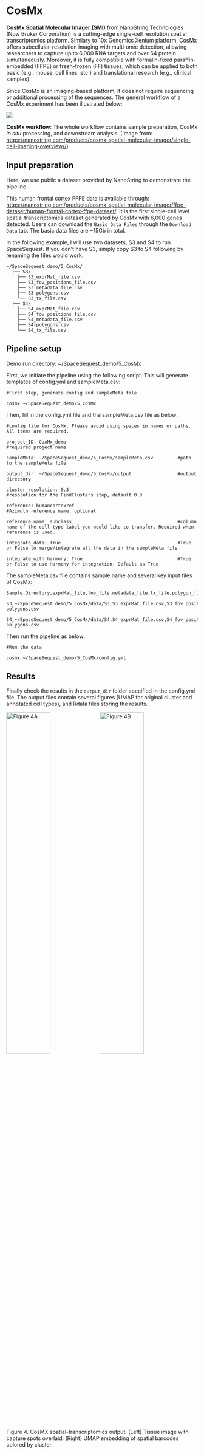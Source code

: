# CosMx

[**CosMx Spatial Molecular Imager (SMI)**](https://nanostring.com/products/cosmx-spatial-molecular-imager/single-cell-imaging-overview/){target="_blank"} from NanoString Technologies (Now Bruker Corporation) is a cutting-edge single-cell resolution spatial transcriptomics platform. Similary to 10x Genomics Xenium platform, CosMx offers subcellular-resolution imaging with multi‑omic detection, allowing researchers to capture up to 6,000 RNA targets and over 64 protein simultaneously. Moreover, it is fully compatible with formalin-fixed paraffin-embedded (FFPE) or fresh-frozen (FF) tissues, which can be applied to both basic (e.g., mouse, cell lines, etc.) and translational research (e.g., clinical samples).

Since CosMx is an imaging-based platform, it does not require sequencing or additional processing of the sequences. The general workflow of a CosMx experiment has been illustrated below:

[![](https://nanostring.com/wp-content/uploads/IM_MK3844_CosMx-Workflow-Request_r4-01_updated-1024x313.png)](https://nanostring.com/wp-content/uploads/IM_MK3844_CosMx-Workflow-Request_r4-01_updated-1024x313.png){target="_blank"}

**CosMx workflow**: The whole workflow contains sample preparation, CosMx _in situ_ processing, and downstream analysis. (Image from: [https://nanostring.com/products/cosmx-spatial-molecular-imager/single-cell-imaging-overview//](https://nanostring.com/products/cosmx-spatial-molecular-imager/single-cell-imaging-overview/){target="_blank"})

## Input preparation

Here, we use public a dataset provided by NanoString to demonstrate the pipeline.

This human frontal cortex FFPE data is available through: [https://nanostring.com/products/cosmx-spatial-molecular-imager/ffpe-dataset/human-frontal-cortex-ffpe-dataset/](https://nanostring.com/products/cosmx-spatial-molecular-imager/ffpe-dataset/human-frontal-cortex-ffpe-dataset/){target="_blank"}. It is the first single-cell level spatial transcriptomics dataset generated by CosMx with 6,000 genes detected. Users can download the `Basic Data Files` through the `Download Data` tab. The basic data files are ~15Gb in total.

In the following example, I will use two datasets, S3 and S4 to run SpaceSequest. If you don't have S3, simply copy S3 to S4 following by renaming the files would work.

```
~/SpaceSequest_demo/5_CosMx/
  ├── S3/
    ├── S3_exprMat_file.csv
    ├── S3_fov_positions_file.csv
    ├── S3_metadata_file.csv
    ├── S3-polygons.csv
    └── S3_tx_file.csv
  ├── S4/
    ├── S4_exprMat_file.csv
    ├── S4_fov_positions_file.csv
    ├── S4_metadata_file.csv
    ├── S4-polygons.csv
    └── S4_tx_file.csv
```

## Pipeline setup

Demo run directory: ~/SpaceSequest_demo/5_CosMx

First, we initiate the pipeline using the following script. This will generate templates of config.yml and sampleMeta.csv:

```
#First step, generate config and sampleMeta file

cosmx ~/SpaceSequest_demo/5_CosMx
```

Then, fill in the config.yml file and the sampleMeta.csv file as below:

```
#config file for CosMx. Please avoid using spaces in names or paths. All items are required.

project_ID: CoxMx_demo                                         #required project name

sampleMeta: ~/SpaceSequest_demo/5_CosMx/sampleMeta.csv         #path to the sampleMeta file

output_dir: ~/SpaceSequest_demo/5_CosMx/output                 #output directory

cluster_resolution: 0.3                                        #resolution for the FindClusters step, default 0.3

reference: humancortexref                                      #Azimuth reference name, optional

reference_name: subclass                                       #column name of the cell type label you would like to transfer. Required when reference is used.

integrate_data: True                                           #True or False to merge/integrate all the data in the sampleMeta file

integrate_with_harmony: True                                   #True or False to use Harmony for integration. Default as True
```

The sampleMeta.csv file contains sample name and several key input files of CosMx:

```
Sample,Directory,exprMat_file,fov_file,metadata_file,tx_file,polygon_file

S3,~/SpaceSequest_demo/5_CosMx/data/S3,S3_exprMat_file.csv,S3_fov_positions_file.csv,S3_metadata_file.csv,S3_tx_file.csv,S3-polygons.csv

S4,~/SpaceSequest_demo/5_CosMx/data/S4,S4_exprMat_file.csv,S4_fov_positions_file.csv,S4_metadata_file.csv,S4_tx_file.csv,S4-polygons.csv
```

Then run the pipeline as below:

```
#Run the data

cosmx ~/SpaceSequest_demo/5_CosMx/config.yml
```

## Results

Finally check the results in the `output_dir` folder specified in the config.yml file. The output files contain several figures (UMAP for original cluster and annotated cell types), and Rdata files storing the results.

::: {#fig:CosMX .figure}
![Figure 4A](https://interactivereport.github.io/SpaceSequest/images/CoxMx_image.png){width=48%}
![Figure 4B](https://interactivereport.github.io/SpaceSequest/images/CoxMx_UMAP.png){width=48%}

:::

Figure 4. CosMX spatial-transcriptomics output. (Left) Tissue image with capture spots overlaid. (Right) UMAP embedding of spatial barcodes colored by cluster.